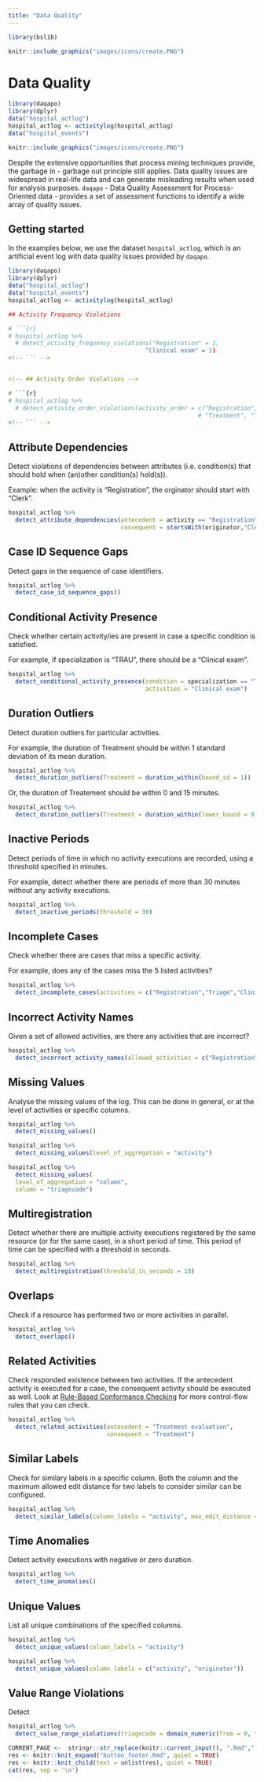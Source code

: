 ```yaml
---
title: "Data Quality"
---
```



```r
library(bslib)
```

```r
knitr::include_graphics("images/icons/create.PNG")
```

# Data Quality 

```r
library(daqapo)
library(dplyr)
data("hospital_actlog")
hospital_actlog <- activitylog(hospital_actlog)
data("hospital_events")
```


```r
knitr::include_graphics("images/icons/create.PNG")
```

Despite the extensive opportunities that process mining techniques provide, the garbage in - garbage out principle still applies. Data quality issues are widespread in real-life data and can generate misleading results when used for analysis purposes. `daqapo` - Data Quality Assessment for Process-Oriented data - provides a set of assessment functions to identify a wide array of quality issues.


## Getting started

In the examples below, we use the dataset `hospital_actlog`, which is an artificial event log with data quality issues provided by `daqapo`.

```r
library(daqapo)
library(dplyr)
data("hospital_actlog")
data("hospital_events")
hospital_actlog <- activitylog(hospital_actlog)

```



```r


## Activity Frequency Violations

# ```{r}
# hospital_actlog %>%
  # detect_activity_frequency_violations("Registration" = 1,
                                       "Clinical exam" = 1)
<!-- ``` -->


<!-- ## Activity Order Violations -->

# ```{r}
# hospital_actlog %>%
  # detect_activity_order_violations(activity_order = c("Registration", "Triage", "Clinical exam",
                                                      # "Treatment", "Treatment evaluation"))
<!-- ``` -->
```


## Attribute Dependencies

Detect violations of dependencies between attributes (i.e. condition(s) that should hold when (an)other condition(s) hold(s)).

Example: when the activity is "Registration", the orginator should start with "Clerk". 

```r
hospital_actlog %>% 
  detect_attribute_dependencies(antecedent = activity == "Registration",
                                consequent = startsWith(originator,"Clerk"))
```

## Case ID Sequence Gaps

Detect gaps in the sequence of case identifiers.

```r
hospital_actlog %>%
  detect_case_id_sequence_gaps()
```

## Conditional Activity Presence

Check whether certain activity/ies are present in case a specific condition is satisfied. 

For example, if specialization is "TRAU", there should be a "Clinical exam". 

```r
hospital_actlog %>%
  detect_conditional_activity_presence(condition = specialization == "TRAU",
                                       activities = "Clinical exam")
```


## Duration Outliers

Detect duration outliers for particular activities. 

For example, the duration of Treatment should be within 1 standard deviation of its mean duration. 

```r
hospital_actlog %>%
  detect_duration_outliers(Treatment = duration_within(bound_sd = 1))
```

Or, the duration of Treatement should be within 0 and 15 minutes. 

```r
hospital_actlog %>%
  detect_duration_outliers(Treatment = duration_within(lower_bound = 0, upper_bound = 15))
```

## Inactive Periods

Detect periods of time in which no activity executions are recorded, using a threshold specified in minutes. 

For example, detect whether there are periods of more than 30 minutes without any activity executions. 

```r
hospital_actlog %>%
  detect_inactive_periods(threshold = 30)
```

## Incomplete Cases

Check whether there are cases that miss a specific activity. 

For example, does any of the cases miss the 5 listed activities?

```r
hospital_actlog %>%
  detect_incomplete_cases(activities = c("Registration","Triage","Clinical exam","Treatment","Treatment evaluation"))
```

## Incorrect Activity Names

Given a set of allowed activities, are there any activities that are incorrect?

```r
hospital_actlog %>%
  detect_incorrect_activity_names(allowed_activities = c("Registration","Triage","Clinical exam","Treatment","Treatment evaluation"))
```

## Missing Values 

Analyse the missing values of the log. This can be done in general, or at the level of activities or specific columns. 

```r
hospital_actlog %>%
  detect_missing_values()
```

```r
hospital_actlog %>% 
  detect_missing_values(level_of_aggregation = "activity")
```

```r
hospital_actlog %>% 
  detect_missing_values(
  level_of_aggregation = "column",
  column = "triagecode")
```

## Multiregistration

Detect whether there are multiple activity executions registered by the same resource (or for the same case), in a short period of time. This period of time can be specified with a threshold in seconds. 

```r
hospital_actlog %>%
  detect_multiregistration(threshold_in_seconds = 10)
```

## Overlaps

Check if a resource has performed two or more activities in parallel. 

```r
hospital_actlog %>%
  detect_overlaps()
```

## Related Activities

Check responded existence between two activities. If the antecedent activity is executed for a case, the consequent activity should be executed as well. Look at [Rule-Based Conformance Checking](https://bupaverse.github.io/docs/control_flow_analysis.html) for more control-flow rules that you can check.

```r
hospital_actlog %>%
  detect_related_activities(antecedent = "Treatment evaluation", 
                            consequent = "Treatment")
```

## Similar Labels

Check for similary labels in a specific column. Both the column and the maximum allowed edit distance for two labels to consider similar can be configured.

```r
hospital_actlog %>%
  detect_similar_labels(column_labels = "activity", max_edit_distance = 3)
```

## Time Anomalies

Detect activity executions with negative or zero duration.

```r
hospital_actlog %>%
  detect_time_anomalies()
```

## Unique Values

List all unique combinations of the specified columns. 

```r
hospital_actlog %>%
  detect_unique_values(column_labels = "activity")
```
```r
hospital_actlog %>%
  detect_unique_values(column_labels = c("activity", "originator"))
```

## Value Range Violations

Detect 

```r
hospital_actlog %>%
  detect_value_range_violations(triagecode = domain_numeric(from = 0, to = 5))
```


```r
CURRENT_PAGE <-  stringr::str_replace(knitr::current_input(), ".Rmd",".html")
res <- knitr::knit_expand("button_footer.Rmd", quiet = TRUE)
res <- knitr::knit_child(text = unlist(res), quiet = TRUE)
cat(res, sep = '\n')
```



